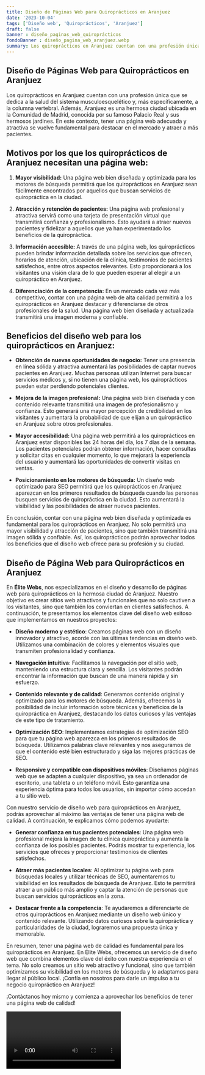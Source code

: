 ```yaml
---
title: Diseño de Páginas Web para Quiroprácticos en Aranjuez
date: '2023-10-04'
tags: ['Diseño web', 'Quiroprácticos', 'Aranjuez']
draft: false
banner : diseño_paginas_web_quiroprácticos
fondoBanner : diseño_pagina_web_aranjuez.webp
summary: Los quiroprácticos en Aranjuez cuentan con una profesión única que se dedica a la salud del sistema musculoesquelético y, más específicamente, a la columna vertebral. Además, Aranjuez es una hermosa ciudad ubicada en la Comunidad de Madrid, conocida por su famoso Palacio Real y sus hermosos jardines. En este contexto, tener una página web adecuada y atractiva se vuelve fundamental para destacar en el mercado y atraer a más pacientes.
---
```


## Diseño de Páginas Web para Quiroprácticos en Aranjuez

Los quiroprácticos en Aranjuez cuentan con una profesión única que se dedica a la salud del sistema musculoesquelético y, más específicamente, a la columna vertebral. Además, Aranjuez es una hermosa ciudad ubicada en la Comunidad de Madrid, conocida por su famoso Palacio Real y sus hermosos jardines. En este contexto, tener una página web adecuada y atractiva se vuelve fundamental para destacar en el mercado y atraer a más pacientes.

## Motivos por los que los quiroprácticos de Aranjuez necesitan una página web:

1. **Mayor visibilidad:** Una página web bien diseñada y optimizada para los motores de búsqueda permitirá que los quiroprácticos en Aranjuez sean fácilmente encontrados por aquellos que buscan servicios de quiropráctica en la ciudad.

2. **Atracción y retención de pacientes:** Una página web profesional y atractiva servirá como una tarjeta de presentación virtual que transmitirá confianza y profesionalismo. Esto ayudará a atraer nuevos pacientes y fidelizar a aquellos que ya han experimentado los beneficios de la quiropráctica.

3. **Información accesible:** A través de una página web, los quiroprácticos pueden brindar información detallada sobre los servicios que ofrecen, horarios de atención, ubicación de la clínica, testimonios de pacientes satisfechos, entre otros aspectos relevantes. Esto proporcionará a los visitantes una visión clara de lo que pueden esperar al elegir a un quiropráctico en Aranjuez.

4. **Diferenciación de la competencia:** En un mercado cada vez más competitivo, contar con una página web de alta calidad permitirá a los quiroprácticos en Aranjuez destacar y diferenciarse de otros profesionales de la salud. Una página web bien diseñada y actualizada transmitirá una imagen moderna y confiable.

## Beneficios del diseño web para los quiroprácticos en Aranjuez:

- **Obtención de nuevas oportunidades de negocio:** Tener una presencia en línea sólida y atractiva aumentará las posibilidades de captar nuevos pacientes en Aranjuez. Muchas personas utilizan Internet para buscar servicios médicos y, si no tienen una página web, los quiroprácticos pueden estar perdiendo potenciales clientes.

- **Mejora de la imagen profesional:** Una página web bien diseñada y con contenido relevante transmitirá una imagen de profesionalismo y confianza. Esto generará una mayor percepción de credibilidad en los visitantes y aumentará la probabilidad de que elijan a un quiropráctico en Aranjuez sobre otros profesionales.

- **Mayor accesibilidad:** Una página web permitirá a los quiroprácticos en Aranjuez estar disponibles las 24 horas del día, los 7 días de la semana. Los pacientes potenciales podrán obtener información, hacer consultas y solicitar citas en cualquier momento, lo que mejorará la experiencia del usuario y aumentará las oportunidades de convertir visitas en ventas.

- **Posicionamiento en los motores de búsqueda:** Un diseño web optimizado para SEO permitirá que los quiroprácticos en Aranjuez aparezcan en los primeros resultados de búsqueda cuando las personas busquen servicios de quiropráctica en la ciudad. Esto aumentará la visibilidad y las posibilidades de atraer nuevos pacientes.

En conclusión, contar con una página web bien diseñada y optimizada es fundamental para los quiroprácticos en Aranjuez. No solo permitirá una mayor visibilidad y atracción de pacientes, sino que también transmitirá una imagen sólida y confiable. Así, los quiroprácticos podrán aprovechar todos los beneficios que el diseño web ofrece para su profesión y su ciudad.

<GifSeo />

<Cta />

## Diseño de Página Web para Quiroprácticos en Aranjuez

En **Élite Webs**, nos especializamos en el diseño y desarrollo de páginas web para quiroprácticos en la hermosa ciudad de Aranjuez. Nuestro objetivo es crear sitios web atractivos y funcionales que no solo cautiven a los visitantes, sino que también los conviertan en clientes satisfechos. A continuación, te presentamos los elementos clave del diseño web exitoso que implementamos en nuestros proyectos:

- **Diseño moderno y estético**: Creamos páginas web con un diseño innovador y atractivo, acorde con las últimas tendencias en diseño web. Utilizamos una combinación de colores y elementos visuales que transmiten profesionalidad y confianza.

- **Navegación intuitiva**: Facilitamos la navegación por el sitio web, manteniendo una estructura clara y sencilla. Los visitantes podrán encontrar la información que buscan de una manera rápida y sin esfuerzo.

- **Contenido relevante y de calidad**: Generamos contenido original y optimizado para los motores de búsqueda. Además, ofrecemos la posibilidad de incluir información sobre técnicas y beneficios de la quiropráctica en Aranjuez, destacando los datos curiosos y las ventajas de este tipo de tratamiento.

- **Optimización SEO**: Implementamos estrategias de optimización SEO para que tu página web aparezca en los primeros resultados de búsqueda. Utilizamos palabras clave relevantes y nos aseguramos de que el contenido esté bien estructurado y siga las mejores prácticas de SEO.

- **Responsive y compatible con dispositivos móviles**: Diseñamos páginas web que se adapten a cualquier dispositivo, ya sea un ordenador de escritorio, una tableta o un teléfono móvil. Esto garantiza una experiencia óptima para todos los usuarios, sin importar cómo accedan a tu sitio web.

Con nuestro servicio de diseño web para quiroprácticos en Aranjuez, podrás aprovechar al máximo las ventajas de tener una página web de calidad. A continuación, te explicamos cómo podemos ayudarte:

- **Generar confianza en tus pacientes potenciales**: Una página web profesional mejora la imagen de tu clínica quiropráctica y aumenta la confianza de los posibles pacientes. Podrás mostrar tu experiencia, los servicios que ofreces y proporcionar testimonios de clientes satisfechos.

- **Atraer más pacientes locales**: Al optimizar tu página web para búsquedas locales y utilizar técnicas de SEO, aumentaremos tu visibilidad en los resultados de búsqueda de Aranjuez. Esto te permitirá atraer a un público más amplio y captar la atención de personas que buscan servicios quiroprácticos en la zona.

- **Destacar frente a la competencia**: Te ayudaremos a diferenciarte de otros quiroprácticos en Aranjuez mediante un diseño web único y contenido relevante. Utilizando datos curiosos sobre la quiropráctica y particularidades de la ciudad, lograremos una propuesta única y memorable.

En resumen, tener una página web de calidad es fundamental para los quiroprácticos en Aranjuez. En Élite Webs, ofrecemos un servicio de diseño web que combina elementos clave del éxito con nuestra experiencia en el tema. No solo creamos un sitio web atractivo y funcional, sino que también optimizamos su visibilidad en los motores de búsqueda y lo adaptamos para llegar al público local. ¡Confía en nosotros para darle un impulso a tu negocio quiropráctico en Aranjuez!

¡Contáctanos hoy mismo y comienza a aprovechar los beneficios de tener una página web de calidad!

<Video />

<CtaBot job='Quiroprácticos' city='Aranjuez'/>

<Gmaps query='Aranjuez+españa+maps' />